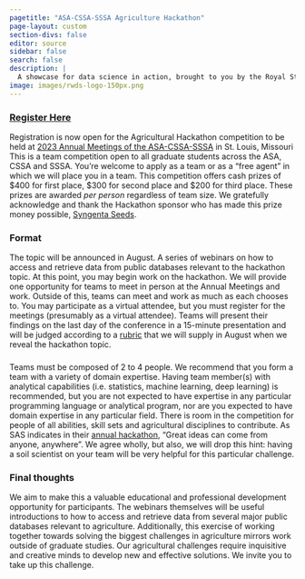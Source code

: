```yaml
---
pagetitle: "ASA-CSSA-SSSA Agriculture Hackathon"
page-layout: custom
section-divs: false
editor: source
sidebar: false
search: false
description: | 
  A showcase for data science in action, brought to you by the Royal Statistical Society
image: images/rwds-logo-150px.png
---
```


### [Register Here](https://docs.google.com/forms/d/e/1FAIpQLSeys2dgnkU-nnDe0ugtLVRSranSPa5mFAixZhxeiJSFAwDrqQ/viewform?usp=sf_link)

Registration is now open for the Agricultural Hackathon competition to be held at [2023 Annual Meetings of the ASA-CSSA-SSSA](https://www.acsmeetings.org/) in St. Louis, Missouri This is a team competition open to all graduate students across the ASA, CSSA and SSSA. You’re welcome to apply as a team or as a “free agent” in which we will place you in a team.  This competition offers cash prizes of \$400 for first place, \$300 for second place and $200 for third place. These prizes are awarded *per person* regardless of team size. We gratefully acknowledge and thank the Hackathon sponsor who has made this prize money possible, [Syngenta Seeds](https://www.syngenta.com/en). 

### Format

The topic will be announced in August. A series of webinars on how to access and retrieve data from public databases relevant to the hackathon topic. At this point, you may begin work on the hackathon. We will provide one opportunity for teams to meet in person at the Annual Meetings and work. Outside of this, teams can meet and work as much as each chooses to. You may participate as a virtual attendee, but you must register for the meetings (presumably as a virtual attendee). Teams will present their findings on the last day of the conference in a 15-minute presentation and will be judged according to a [rubric](rubric.qmd) that we will supply in August when we reveal the hackathon topic. 

### 

Teams must be composed of 2 to 4 people. We recommend that you form a team with a variety of domain expertise. Having team member(s) with analytical capabilities (i.e. statistics, machine learning, deep learning) is recommended, but you are not expected to have expertise in any particular programming language or analytical program, nor are you expected to have domain expertise in any particular field. There is room in the competition for people of all abilities, skill sets and agricultural disciplines to contribute. As SAS indicates in their [annual hackathon](https://www.sas.com/sas/events/hackathon.html), “Great ideas can come from anyone, anywhere”. We agree wholly, but also, we will drop this hint: having a soil scientist on your team will be very helpful for this particular challenge. 

### Final thoughts

We aim to make this a valuable educational and professional development opportunity for participants. The webinars themselves will be useful introductions to how to access and retrieve data from several major public databases relevant to agriculture. Additionally, this exercise of working together towards solving the biggest challenges in agriculture mirrors work outside of graduate studies. Our agricultural challenges require inquisitive and creative minds to develop new and effective solutions. We invite you to take up this challenge. 

